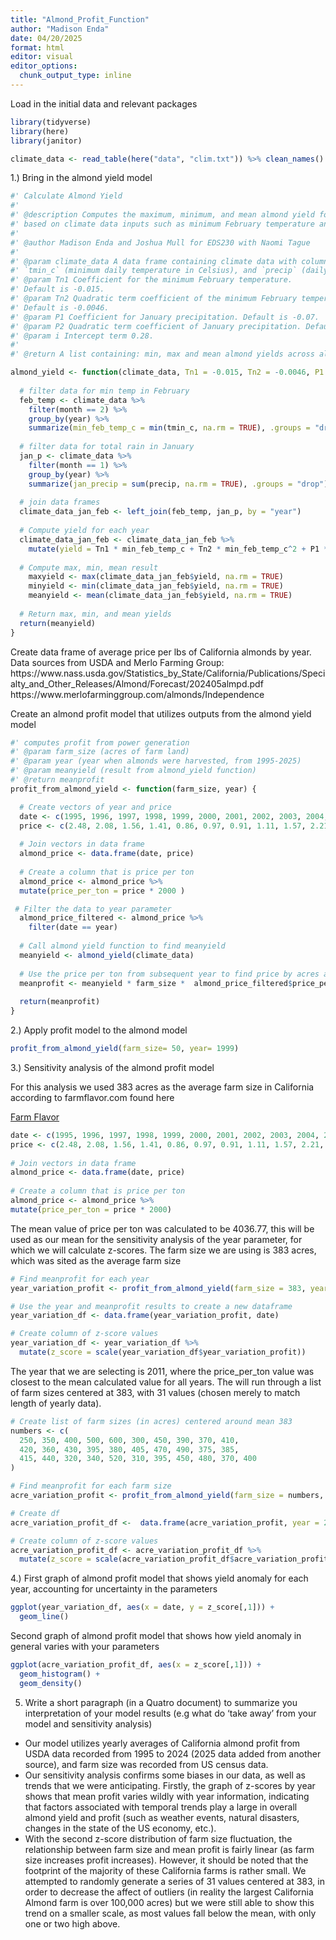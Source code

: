 ```yaml
---
title: "Almond_Profit_Function"
author: "Madison Enda"
date: 04/20/2025
format: html
editor: visual
editor_options: 
  chunk_output_type: inline
---
```


Load in the initial data and relevant packages

```r
library(tidyverse)
library(here)
library(janitor)
```

```r
climate_data <- read_table(here("data", "clim.txt")) %>% clean_names()
```

1.) Bring in the almond yield model

```r
#' Calculate Almond Yield
#'
#' @description Computes the maximum, minimum, and mean almond yield for each year 
#' based on climate data inputs such as minimum February temperature and January precipitation.
#'
#' @author Madison Enda and Joshua Mull for EDS230 with Naomi Tague
#' 
#' @param climate_data A data frame containing climate data with columns for `month`, `year`, 
#' `tmin_c` (minimum daily temperature in Celsius), and `precip` (daily precipitation in millimeters).
#' @param Tn1 Coefficient for the minimum February temperature.
#' Default is -0.015.
#' @param Tn2 Quadratic term coefficient of the minimum February temperature.
#' Default is -0.0046.
#' @param P1 Coefficient for January precipitation. Default is -0.07.
#' @param P2 Quadratic term coefficient of January precipitation. Default is 0.0043.
#' @param i Intercept term 0.28.
#'
#' @return A list containing: min, max and mean almond yields across all years 

almond_yield <- function(climate_data, Tn1 = -0.015, Tn2 = -0.0046, P1 = -0.07, P2 = 0.0043, i = 0.28) {
  
  # filter data for min temp in February 
  feb_temp <- climate_data %>%
    filter(month == 2) %>% 
    group_by(year) %>%
    summarize(min_feb_temp_c = min(tmin_c, na.rm = TRUE), .groups = "drop") 
  
  # filter data for total rain in January 
  jan_p <- climate_data %>%
    filter(month == 1) %>% 
    group_by(year) %>% 
    summarize(jan_precip = sum(precip, na.rm = TRUE), .groups = "drop") 
  
  # join data frames 
  climate_data_jan_feb <- left_join(feb_temp, jan_p, by = "year")
  
  # Compute yield for each year
  climate_data_jan_feb <- climate_data_jan_feb %>%
    mutate(yield = Tn1 * min_feb_temp_c + Tn2 * min_feb_temp_c^2 + P1 * jan_precip + P2 * jan_precip^2 + i)
  
  # Compute max, min, mean result
    maxyield <- max(climate_data_jan_feb$yield, na.rm = TRUE)
    minyield <- min(climate_data_jan_feb$yield, na.rm = TRUE)
    meanyield <- mean(climate_data_jan_feb$yield, na.rm = TRUE)
  
  # Return max, min, and mean yields
  return(meanyield)
}
```

Create data frame of average price per lbs of California almonds by year. Data sources from USDA and Merlo Farming Group: https://www.nass.usda.gov/Statistics_by_State/California/Publications/Specialty_and_Other_Releases/Almond/Forecast/202405almpd.pdf https://www.merlofarminggroup.com/almonds/Independence

Create an almond profit model that utilizes outputs from the almond yield model

```r
#' computes profit from power generation
#' @param farm_size (acres of farm land)
#' @param year (year when almonds were harvested, from 1995-2025)
#' @param meanyield (result from almond_yield function)
#' @return meanprofit 
profit_from_almond_yield <- function(farm_size, year) {

  # Create vectors of year and price
  date <- c(1995, 1996, 1997, 1998, 1999, 2000, 2001, 2002, 2003, 2004, 2005, 2006, 2007, 2008, 2009, 2010, 2011, 2012, 2013, 2014, 2015, 2016, 2017, 2018, 2019, 2020, 2021, 2022, 2023, 2024, 2025)
  price <- c(2.48, 2.08, 1.56, 1.41, 0.86, 0.97, 0.91, 1.11, 1.57, 2.21, 2.81, 2.06, 1.75, 1.45, 1.65, 1.79, 1.99, 2.58, 3.21, 4.00, 3.13, 2.39, 2.53, 2.50, 2.45, 1.71, 1.86, 1.40, 1.64, 1.91, 2.60)
  
  # Join vectors in data frame
  almond_price <- data.frame(date, price)
  
  # Create a column that is price per ton
  almond_price <- almond_price %>%
  mutate(price_per_ton = price * 2000 )

 # Filter the data to year parameter
  almond_price_filtered <- almond_price %>%
    filter(date == year)
  
  # Call almond yield function to find meanyield
  meanyield <- almond_yield(climate_data)
  
  # Use the price per ton from subsequent year to find price by acres and 
  meanprofit <- meanyield * farm_size *  almond_price_filtered$price_per_ton
  
  return(meanprofit)
}
```

2.) Apply profit model to the almond model

```r
profit_from_almond_yield(farm_size= 50, year= 1999)
```

3.) Sensitivity analysis of the almond profit model

For this analysis we used 383 acres as the average farm size in California according to farmflavor.com found here 

[Farm Flavor](https://farmflavor.com/california/top-california-agriculture-facts/)


```r
date <- c(1995, 1996, 1997, 1998, 1999, 2000, 2001, 2002, 2003, 2004, 2005, 2006, 2007, 2008, 2009, 2010, 2011, 2012, 2013, 2014, 2015, 2016, 2017, 2018, 2019, 2020, 2021, 2022, 2023, 2024, 2025)
price <- c(2.48, 2.08, 1.56, 1.41, 0.86, 0.97, 0.91, 1.11, 1.57, 2.21, 2.81, 2.06, 1.75, 1.45, 1.65, 1.79, 1.99, 2.58, 3.21, 4.00, 3.13, 2.39, 2.53, 2.50, 2.45, 1.71, 1.86, 1.40, 1.64, 1.91, 2.60)
  
# Join vectors in data frame
almond_price <- data.frame(date, price)
  
# Create a column that is price per ton
almond_price <- almond_price %>%
mutate(price_per_ton = price * 2000)
```

The mean value of price per ton was calculated to be 4036.77, this will be used as our mean for the sensitivity analysis of the year parameter, for which we will calculate z-scores. The farm size we are using is 383 acres, which was sited as the average farm size 

```r
# Find meanprofit for each year
year_variation_profit <- profit_from_almond_yield(farm_size = 383, year = date)

# Use the year and meanprofit results to create a new dataframe
year_variation_df <- data.frame(year_variation_profit, date) 

# Create column of z-score values
year_variation_df <- year_variation_df %>%
  mutate(z_score = scale(year_variation_df$year_variation_profit)) 

```

The year that we are selecting is 2011, where the price_per_ton value was closest to the mean calculated value for all years. The will run through a list of farm sizes centered at 383, with 31 values (chosen merely to match length of yearly data). 

```r
# Create list of farm sizes (in acres) centered around mean 383
numbers <- c(
  250, 350, 400, 500, 600, 300, 450, 390, 370, 410,
  420, 360, 430, 395, 380, 405, 470, 490, 375, 385,
  415, 440, 320, 340, 520, 310, 395, 450, 480, 370, 400
)

# Find meanprofit for each farm size
acre_variation_profit <- profit_from_almond_yield(farm_size = numbers, year = 2011)

# Create df 
acre_variation_profit_df <-  data.frame(acre_variation_profit, year = 2011) 

# Create column of z-score values
acre_variation_profit_df <- acre_variation_profit_df %>%
  mutate(z_score = scale(acre_variation_profit_df$acre_variation_profit))
```


4.) First graph of almond profit model that shows yield anomaly for each year, accounting for uncertainty in the parameters

```r
ggplot(year_variation_df, aes(x = date, y = z_score[,1])) +
  geom_line()
```

Second graph of almond profit model that shows how yield anomaly in general varies with your parameters

```r
ggplot(acre_variation_profit_df, aes(x = z_score[,1])) +
  geom_histogram() +
  geom_density()
```

5.  Write a short paragraph (in a Quatro document) to summarize you interpretation of your model results (e.g what do 'take away' from your model and sensitivity analysis)

- Our model utilizes yearly averages of California almond profit from USDA data recorded from 1995 to 2024 (2025 data added from another source), and farm size was recorded from US census data. 
- Our sensitivity analysis confirms some biases in our data, as well as trends that we were anticipating. Firstly, the graph of z-scores by year shows that mean profit varies wildly with year information, indicating that factors associated with temporal trends play a large in overall almond yield and profit (such as weather events, natural disasters, changes in the state of the US economy, etc.). 
- With the second z-score distribution of farm size fluctuation, the relationship between farm size and mean profit is fairly linear (as farm size increases profit increases). However, it should be noted that the footprint of the majority of these California farms is rather small. We attempted to randomly generate a series of 31 values centered at 383, in order to decrease the affect of outliers (in reality the largest California Almond farm is over 100,000 acres) but we were still able to show this trend on a smaller scale, as most values fall below the mean, with only one or two high above. 
